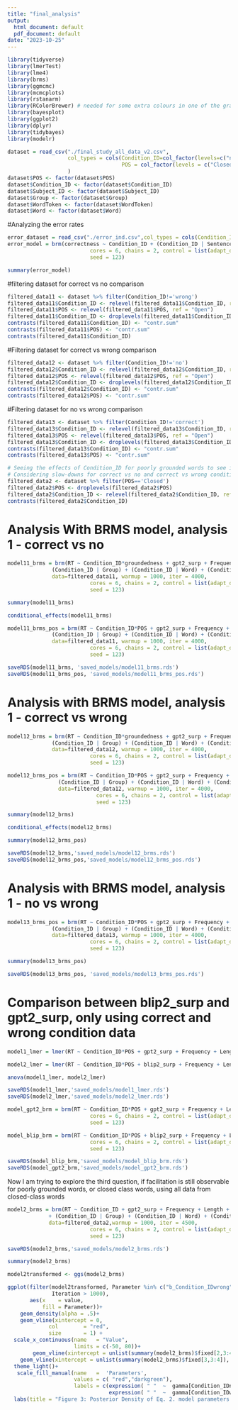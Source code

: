 ```yaml
---
title: "final_analysis"
output:
  html_document: default
  pdf_document: default
date: "2023-10-25"
---
```


```r
library(tidyverse)
library(lmerTest)
library(lme4)
library(brms)
library(ggmcmc)
library(mcmcplots)
library(rstanarm)
library(RColorBrewer) # needed for some extra colours in one of the graphs
library(bayesplot)
library(ggplot2)
library(dplyr)
library(tidybayes)
library(modelr)
```

```r
dataset = read_csv("./final_study_all_data_v2.csv",
                   col_types = cols(Condition_ID=col_factor(levels=c("no", "wrong", "correct")),
                                    POS = col_factor(levels = c("Closed","Open")))
                   )
dataset$POS <- factor(dataset$POS)
dataset$Condition_ID <- factor(dataset$Condition_ID)
dataset$Subject_ID <- factor(dataset$Subject_ID)
dataset$Group <- factor(dataset$Group)
dataset$WordToken <- factor(dataset$WordToken)
dataset$Word <- factor(dataset$Word)
```

#Analyzing the error rates 

```r
error_dataset = read_csv("./error_ind.csv",col_types = cols(Condition_ID=col_factor(levels=c("correct", "no", "wrong"))))
error_model = brm(correctness ~ Condition_ID + (Condition_ID | Sentence) + (Condition_ID | Subject_ID),family = "bernoulli", data=error_dataset,warmup = 1000, iter = 4000, 
                          cores = 6, chains = 2, control = list(adapt_delta = 0.85),
                          seed = 123)
```


```r
summary(error_model)
```


#filtering dataset for correct vs no comparison
```r
filtered_data11 <- dataset %>% filter(Condition_ID!='wrong')
filtered_data11$Condition_ID <- relevel(filtered_data11$Condition_ID, ref = "correct")
filtered_data11$POS <- relevel(filtered_data11$POS, ref = "Open")
filtered_data11$Condition_ID <- droplevels(filtered_data11$Condition_ID)
contrasts(filtered_data11$Condition_ID) <- "contr.sum"
contrasts(filtered_data11$POS) <- "contr.sum"
contrasts(filtered_data11$Condition_ID)
```

#Filtering dataset for correct vs wrong comparison

```r
filtered_data12 <- dataset %>% filter(Condition_ID!='no')
filtered_data12$Condition_ID <- relevel(filtered_data12$Condition_ID, ref = "correct")
filtered_data12$POS <- relevel(filtered_data12$POS, ref = "Open")
filtered_data12$Condition_ID <- droplevels(filtered_data12$Condition_ID)
contrasts(filtered_data12$Condition_ID) <- "contr.sum"
contrasts(filtered_data12$POS) <- "contr.sum"
```

#Filtering dataset for no vs wrong comparison

```r
filtered_data13 <- dataset %>% filter(Condition_ID!='correct')
filtered_data13$Condition_ID <- relevel(filtered_data13$Condition_ID, ref = "no")
filtered_data13$POS <- relevel(filtered_data13$POS, ref = "Open")
filtered_data13$Condition_ID <- droplevels(filtered_data13$Condition_ID)
contrasts(filtered_data13$Condition_ID) <- "contr.sum"
contrasts(filtered_data13$POS) <- "contr.sum"
```


```r
# Seeing the effects of Condition_ID for poorly grounded words to see if there's facilitation. 
# Considering slow-downs for correct vs no and correct vs wrong conditions
filtered_data2 <- dataset %>% filter(POS=='Closed')
filtered_data2$POS <- droplevels(filtered_data2$POS)
filtered_data2$Condition_ID <- relevel(filtered_data2$Condition_ID, ref = "correct")
contrasts(filtered_data2$Condition_ID)

```


# Analysis With BRMS model, analysis 1 - correct vs no

```r
model11_brms = brm(RT ~ Condition_ID*groundedness + gpt2_surp + Frequency + Length + (Condition_ID*groundedness + gpt2_surp | Subject_ID) +
              (Condition_ID | Group) + (Condition_ID | Word) + (Condition_ID | WordToken), 
              data=filtered_data11, warmup = 1000, iter = 4000, 
                          cores = 6, chains = 2, control = list(adapt_delta = 0.85),
                          seed = 123)
```

```r
summary(model11_brms)
```

```r
conditional_effects(model11_brms)
```

```r
model11_brms_pos = brm(RT ~ Condition_ID*POS + gpt2_surp + Frequency + Length + (Condition_ID*POS + gpt2_surp | Subject_ID) +
              (Condition_ID | Group) + (Condition_ID | Word) + (Condition_ID | WordToken), 
              data=filtered_data11, warmup = 1000, iter = 4000, 
                          cores = 6, chains = 2, control = list(adapt_delta = 0.85),
                          seed = 123)
```

```r
saveRDS(model11_brms, 'saved_models/model11_brms.rds')
saveRDS(model11_brms_pos, 'saved_models/model11_brms_pos.rds')
```

# Analysis with BRMS model, analysis 1 - correct vs wrong

```r
model12_brms = brm(RT ~ Condition_ID*groundedness + gpt2_surp + Frequency + Length + (Condition_ID*groundedness + gpt2_surp | Subject_ID) +
              (Condition_ID | Group) + (Condition_ID | Word) + (Condition_ID | WordToken), 
              data=filtered_data12, warmup = 1000, iter = 4000, 
                          cores = 6, chains = 2, control = list(adapt_delta = 0.85),
                          seed = 123)

model12_brms_pos = brm(RT ~ Condition_ID*POS + gpt2_surp + Frequency + Length + (Condition_ID*POS + gpt2_surp | Subject_ID) +
                (Condition_ID | Group) + (Condition_ID | Word) + (Condition_ID | WordToken), 
                data=filtered_data12, warmup = 1000, iter = 4000, 
                            cores = 6, chains = 2, control = list(adapt_delta = 0.85),
                            seed = 123)
```
```r
summary(model12_brms)
```

```r
conditional_effects(model12_brms)
```


```r
summary(model12_brms_pos)
```
```r
saveRDS(model12_brms,'saved_models/model12_brms.rds')
saveRDS(model12_brms_pos,'saved_models/model12_brms_pos.rds')
```


# Analysis with BRMS model, analysis 1 - no vs wrong

```r
model13_brms_pos = brm(RT ~ Condition_ID*POS + gpt2_surp + Frequency + Length + (Condition_ID*POS + gpt2_surp | Subject_ID) +
              (Condition_ID | Group) + (Condition_ID | Word) + (Condition_ID | WordToken), 
              data=filtered_data13, warmup = 1000, iter = 4000, 
                          cores = 6, chains = 2, control = list(adapt_delta = 0.85),
                          seed = 123)
```
```r
summary(model13_brms_pos)
```


```r
saveRDS(model13_brms_pos, 'saved_models/model13_brms_pos.rds')
```


# Comparison between blip2_surp and gpt2_surp, only using correct and wrong condition data

```r
model1_lmer = lmer(RT ~ Condition_ID*POS + gpt2_surp + Frequency + Length + (Condition_ID*POS | Subject_ID)+ (Condition_ID | Group) + (Condition_ID | WordToken) + (Condition_ID | Word), data=filtered_data12, control = lmerControl(optimizer="bobyqa", optCtrl = list(maxfun = 100000)), REML = FALSE)

model2_lmer = lmer(RT ~ Condition_ID*POS + blip2_surp + Frequency + Length + (Condition_ID*POS | Subject_ID)+ (Condition_ID | Group) + (Condition_ID | WordToken) + (Condition_ID | Word), data=filtered_data12, control = lmerControl(optimizer="bobyqa", optCtrl = list(maxfun = 100000)), REML = FALSE)

anova(model1_lmer, model2_lmer)
```

```r
saveRDS(model1_lmer,'saved_models/model1_lmer.rds')
saveRDS(model2_lmer,'saved_models/model2_lmer.rds')
```


```r
model_gpt2_brm = brm(RT ~ Condition_ID*POS + gpt2_surp + Frequency + Length + (Condition_ID + gpt2_surp | Subject_ID)+ (Condition_ID | Group) + (Condition_ID | WordToken) + (Condition_ID | Word), data=filtered_data12,warmup = 1000, iter = 4000, 
                          cores = 6, chains = 2, control = list(adapt_delta = 0.85),
                          seed = 123)

model_blip_brm = brm(RT ~ Condition_ID*POS + blip2_surp + Frequency + Length + (Condition_ID + gpt2_surp | Subject_ID)+ (Condition_ID | Group) + (Condition_ID | WordToken) + (Condition_ID | Word), data=filtered_data12,warmup = 1000, iter = 4000, 
                          cores = 6, chains = 2, control = list(adapt_delta = 0.85),
                          seed = 123)

```


```r
saveRDS(model_blip_brm,'saved_models/model_blip_brm.rds')
saveRDS(model_gpt2_brm,'saved_models/model_gpt2_brm.rds')
```


Now I am trying to explore the third question, if facilitation is still observable for poorly grounded words, 
or closed class words, using all data from closed-class words

```r
model2_brms = brm(RT ~ Condition_ID + gpt2_surp + Frequency + Length + (Condition_ID + gpt2_surp | Subject_ID)
             + (Condition_ID | Group) + (Condition_ID | Word) + (Condition_ID | WordToken),
             data=filtered_data2,warmup = 1000, iter = 4500, 
                          cores = 6, chains = 2, control = list(adapt_delta = 0.85),
                          seed = 123)
```

```r
saveRDS(model2_brms,'saved_models/model2_brms.rds')
```


```r
summary(model2_brms)
```
```r
model2transformed <- ggs(model2_brms)
```
```r
ggplot(filter(model2transformed, Parameter %in% c("b_Condition_IDwrong","b_Condition_IDno"), 
              Iteration > 1000),
       aes(x    = value,
           fill = Parameter))+
    geom_density(alpha = .5)+
    geom_vline(xintercept = 0,
             col        = "red",
             size       = 1) +
  scale_x_continuous(name   = "Value",
                     limits = c(-50, 80))+ 
        geom_vline(xintercept = unlist(summary(model2_brms)$fixed[2,3:4]), col = "red", linetype = 2) +
    geom_vline(xintercept = unlist(summary(model2_brms)$fixed[3,3:4]), col = "darkgreen", linetype = 2) +
  theme_light()+
   scale_fill_manual(name   =  'Parameters', 
                     values = c( "red","darkgreen"), 
                     labels = c(expression( " "  ~  gamma[Condition_IDno]), 
                                expression( " "  ~  gamma[Condition_IDwrong])))+
  labs(title = "Figure 3: Posterior Density of Eq. 2. model parameters with 95% CI lines")
```


